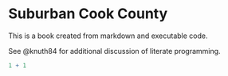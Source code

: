 # Suburban Cook County

This is a book created from markdown and executable code.

See @knuth84 for additional discussion of literate programming.

```r
1 + 1
```
